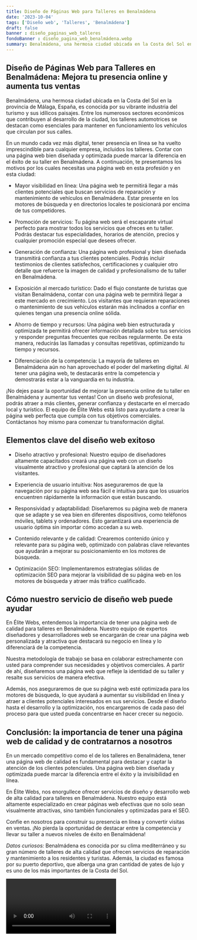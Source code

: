 ```yaml
---
title: Diseño de Páginas Web para Talleres en Benalmádena
date: '2023-10-04'
tags: ['Diseño web', 'Talleres', 'Benalmádena']
draft: false
banner : diseño_paginas_web_talleres
fondoBanner : diseño_pagina_web_benalmádena.webp
summary: Benalmádena, una hermosa ciudad ubicada en la Costa del Sol en la provincia de Málaga, España, es conocida por su vibrante industria del turismo y sus idílicos paisajes. Entre los numerosos sectores económicos que contribuyen al desarrollo de la ciudad, los talleres automotrices se destacan como esenciales para mantener en funcionamiento los vehículos que circulan por sus calles.
---
```


## Diseño de Páginas Web para Talleres en Benalmádena: Mejora tu presencia online y aumenta tus ventas

Benalmádena, una hermosa ciudad ubicada en la Costa del Sol en la provincia de Málaga, España, es conocida por su vibrante industria del turismo y sus idílicos paisajes. Entre los numerosos sectores económicos que contribuyen al desarrollo de la ciudad, los talleres automotrices se destacan como esenciales para mantener en funcionamiento los vehículos que circulan por sus calles.

En un mundo cada vez más digital, tener presencia en línea se ha vuelto imprescindible para cualquier empresa, incluidos los talleres. Contar con una página web bien diseñada y optimizada puede marcar la diferencia en el éxito de su taller en Benalmádena. A continuación, te presentamos los motivos por los cuales necesitas una página web en esta profesión y en esta ciudad:

* Mayor visibilidad en línea: Una página web te permitirá llegar a más clientes potenciales que buscan servicios de reparación y mantenimiento de vehículos en Benalmádena. Estar presente en los motores de búsqueda y en directorios locales te posicionará por encima de tus competidores.

* Promoción de servicios: Tu página web será el escaparate virtual perfecto para mostrar todos los servicios que ofreces en tu taller. Podrás destacar tus especialidades, horarios de atención, precios y cualquier promoción especial que desees ofrecer.

* Generación de confianza: Una página web profesional y bien diseñada transmitirá confianza a tus clientes potenciales. Podrás incluir testimonios de clientes satisfechos, certificaciones y cualquier otro detalle que refuerce la imagen de calidad y profesionalismo de tu taller en Benalmádena.

* Exposición al mercado turístico: Dado el flujo constante de turistas que visitan Benalmádena, contar con una página web te permitirá llegar a este mercado en crecimiento. Los visitantes que requieran reparaciones o mantenimiento de sus vehículos estarán más inclinados a confiar en quienes tengan una presencia online sólida.

* Ahorro de tiempo y recursos: Una página web bien estructurada y optimizada te permitirá ofrecer información detallada sobre tus servicios y responder preguntas frecuentes que recibas regularmente. De esta manera, reducirás las llamadas y consultas repetitivas, optimizando tu tiempo y recursos.

* Diferenciación de la competencia: La mayoría de talleres en Benalmádena aún no han aprovechado el poder del marketing digital. Al tener una página web, te destacarás entre la competencia y demostrarás estar a la vanguardia en tu industria.

¡No dejes pasar la oportunidad de mejorar la presencia online de tu taller en Benalmádena y aumentar tus ventas! Con un diseño web profesional, podrás atraer a más clientes, generar confianza y destacarte en el mercado local y turístico. El equipo de Élite Webs está listo para ayudarte a crear la página web perfecta que cumpla con tus objetivos comerciales. Contáctanos hoy mismo para comenzar tu transformación digital.

<GifSeo />

<Cta />

## Elementos clave del diseño web exitoso

- Diseño atractivo y profesional: Nuestro equipo de diseñadores altamente capacitados creará una página web con un diseño visualmente atractivo y profesional que captará la atención de los visitantes.

- Experiencia de usuario intuitiva: Nos aseguraremos de que la navegación por su página web sea fácil e intuitiva para que los usuarios encuentren rápidamente la información que están buscando.

- Responsividad y adaptabilidad: Diseñaremos su página web de manera que se adapte y se vea bien en diferentes dispositivos, como teléfonos móviles, tablets y ordenadores. Esto garantizará una experiencia de usuario óptima sin importar cómo accedan a su web.

- Contenido relevante y de calidad: Crearemos contenido único y relevante para su página web, optimizado con palabras clave relevantes que ayudarán a mejorar su posicionamiento en los motores de búsqueda.

- Optimización SEO: Implementaremos estrategias sólidas de optimización SEO para mejorar la visibilidad de su página web en los motores de búsqueda y atraer más tráfico cualificado.

## Cómo nuestro servicio de diseño web puede ayudar

En Élite Webs, entendemos la importancia de tener una página web de calidad para talleres en Benalmádena. Nuestro equipo de expertos diseñadores y desarrolladores web se encargarán de crear una página web personalizada y atractiva que destacará su negocio en línea y lo diferenciará de la competencia.

Nuestra metodología de trabajo se basa en colaborar estrechamente con usted para comprender sus necesidades y objetivos comerciales. A partir de ahí, diseñaremos una página web que refleje la identidad de su taller y resalte sus servicios de manera efectiva.

Además, nos aseguraremos de que su página web esté optimizada para los motores de búsqueda, lo que ayudará a aumentar su visibilidad en línea y atraer a clientes potenciales interesados en sus servicios. Desde el diseño hasta el desarrollo y la optimización, nos encargaremos de cada paso del proceso para que usted pueda concentrarse en hacer crecer su negocio.

## Conclusión: la importancia de tener una página web de calidad y de contratarnos a nosotros

En un mercado competitivo como el de los talleres en Benalmádena, tener una página web de calidad es fundamental para destacar y captar la atención de los clientes potenciales. Una página web bien diseñada y optimizada puede marcar la diferencia entre el éxito y la invisibilidad en línea.

En Élite Webs, nos enorgullece ofrecer servicios de diseño y desarrollo web de alta calidad para talleres en Benalmádena. Nuestro equipo está altamente especializado en crear páginas web efectivas que no solo sean visualmente atractivas, sino también funcionales y optimizadas para el SEO.

Confíe en nosotros para construir su presencia en línea y convertir visitas en ventas. ¡No pierda la oportunidad de destacar entre la competencia y llevar su taller a nuevos niveles de éxito en Benalmádena!

*Datos curiosos:* Benalmádena es conocida por su clima mediterráneo y su gran número de talleres de alta calidad que ofrecen servicios de reparación y mantenimiento a los residentes y turistas. Además, la ciudad es famosa por su puerto deportivo, que alberga una gran cantidad de yates de lujo y es uno de los más importantes de la Costa del Sol.

<Video />

<CtaBot job='Talleres' city='Benalmádena'/>

<Gmaps query='Benalmádena+españa+maps' />